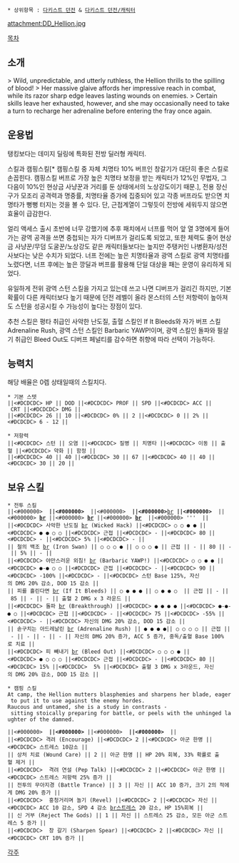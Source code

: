  * 상위항목 : [[다키스트 던전]] & [[다키스트 던전/캐릭터]]

{{{+1 ''' ''Hellion'' ''' }}}

attachment:DD_Hellion.jpg

[[목차]]

== 소개 ==
> Wild, unpredictable, and utterly ruthless, the Hellion thrills to the spilling of blood! 
> Her massive glaive affords her impressive reach in combat, while its razor sharp edge leaves lasting wounds on enemies. 
> Certain skills leave her exhausted, however, and she may occasionally need to take a turn to recharge her adrenaline before entering the fray once again.

== 운용법 ==
탱킹보다는 데미지 딜링에 특화된 전방 딜러형 캐릭터. 

스킬과 캠핑스킬[* 캠핑스킬 중 자체 치명타 10% 버프인 창갈기가 대단히 좋은 스킬로 손꼽힌다. 캠핑스킬 버프로 가장 높은 치명타 보정을 받는 캐릭터가 12%인 무법자, 그 다음이 10%인 현상금 사냥꾼과 거리를 둔 상태에서의 노상강도이기 때문.], 전용 장신구가 모조리 공격력과 명중률, 치명타율 증가에 집중되어 있고 각종 버프라도 받으면 치명타가 뻥뻥 터지는 것을 볼 수 있다. 단, 근접계열이 그렇듯이 전방에 세워두지 않으면 효율이 급감한다.

얼리 액세스 출시 초반에 너무 강했기에 추후 패치에서 너프를 먹어 앞 열 3명에게 들어가는 광역 공격을 쓰면 중첩되는 자가 디버프가 걸리도록 되었고, 또한 체력도 줄어 현상금 사냥꾼/무덤 도굴꾼/노상강도 같은 캐릭터들보다는 높지만 주탱커인 나병환자/성전사보다는 낮은 수치가 되었다.
너프 전에는 높은 치명타율과 광역 스킬로 광역 치명타를 노렸다면, 너프 후에는 높은 깡딜과 버프를 활용해 단일 대상을 패는 운영이 유리하게 되었다.

유일하게 전위 광역 스턴 스킬을 가지고 있는데 쓰고 나면 디버프가 걸리긴 하지만, 기본 확률이 다른 캐릭터보다 높기 때문에 던전 레벨이 올라 몬스터의 스턴 저항력이 높아져도 스턴을 성공시킬 수 가능성이 높다는 장점이 있다.

추천 스킬은 평타 취급인 사악한 난도질, 출혈 스킬인 If It Bleeds와 자가 버프 스킬 Adrenaline Rush, 광역 스턴 스킬인 Barbaric YAWP!이며, 광역 스킬인 돌파와 필살기 취급인 Bleed Out도 디버프 페널티를 감수하면 취향에 따라 선택이 가능하다.
== 능력치 ==
해당 배율은 0렙 상태일때의 스킬치다.

 * 기본 스텟
 ||<#DCDCDC> HP || DOD ||<#DCDCDC> PROF || SPD ||<#DCDCDC> ACC || CRT ||<#DCDCDC> DMG ||
 ||<#DCDCDC> 26 || 10 ||<#DCDCDC> 0% || 2 ||<#DCDCDC> 0 || 2% ||<#DCDCDC> 6 - 12 ||

 * 저항력
 ||<#DCDCDC> 스턴 || 오염 ||<#DCDCDC> 질병 || 치명타 ||<#DCDCDC> 이동 || 출혈 ||<#DCDCDC> 약화 || 함정 ||
 ||<#DCDCDC> 40 || 40 ||<#DCDCDC> 30 || 67 ||<#DCDCDC> 40 || 40 ||<#DCDCDC> 30 || 20 ||

== 보유 스킬 ==
 * 전투 스킬
 ||<#000000> '''{{{#white 전투스킬명'''}}} ||<#000000> '''{{{#white 공격위치'''}}}  ||<#000000> '''{{{#white 대상위치'''}}}  ||<#000000> '''{{{#white  공격'''}}}[[br]]'''{{{#white 형태'''}}} ||<#000000> '''{{{#white  위치이동'''}}}  ||<#000000> '''{{{#white  ACC'''}}}[[br]]'''{{{#white  Base'''}}} ||<#000000> '''{{{#white DMG'''}}}[[br]]'''{{{#white  Mod'''}}} ||<#000000> '''{{{#white CRIT'''}}}[[br]]'''{{{#white  Mod'''}}}  ||<#000000> '''{{{#white  기타 효과'''}}}  ||
 ||<#DCDCDC> 사악한 난도질 [[br]] (Wicked Hack) ||<#DCDCDC> ○ ○ ● ● ||<#DCDCDC> ● ● ○ ○ ||<#DCDCDC> 근접 ||<#DCDCDC> - ||<#DCDCDC> 80 ||<#DCDCDC> - ||<#DCDCDC> 5% ||<#DCDCDC> - ||
 || 철의 백조 [[br]] (Iron Swan) || ○ ○ ○ ● || ○ ○ ○ ● || 근접 || - || 80 || - || 5% || - ||
 ||<#DCDCDC> 야만스러운 외침! [[br]] (Barbaric YAWP!) ||<#DCDCDC> ○ ○ ● ● ||<#DCDCDC> ●-● ○ ○ ||<#DCDCDC> 근접 ||<#DCDCDC> - ||<#DCDCDC> 90 ||<#DCDCDC> -100% ||<#DCDCDC> - ||<#DCDCDC> 스턴 Base 125%, 자신의 DMG 20% 감소, DOD 15 감소 ||
 || 피를 흘린다면 [[br]] (If It Bleeds) || ○ ● ● ● || ○ ● ● ○  || 근접 || - || 85 || - || - || 출혈 2 DMG x 3 라운드 ||
 ||<#DCDCDC> 돌파 [[br]] (Breakthrough) ||<#DCDCDC> ● ● ● ● ||<#DCDCDC> ●-●-● ○ ||<#DCDCDC> 근접 ||<#DCDCDC> - ||<#DCDCDC> 75 ||<#DCDCDC> -55% ||<#DCDCDC> - ||<#DCDCDC> 자신의 DMG 20% 감소, DOD 15 감소 ||
 || 솓구치는 아드레날린 [[br]] (Adrenaline Rush) || ● ● ● ●|| ○ ○ ○ ○ || 근접 || - || - || - || - || 자신의 DMG 20% 증가, ACC 5 증가, 중독/출혈 Base 100%로 치료 ||
 ||<#DCDCDC> 피 빼내기 [[br]] (Bleed Out) ||<#DCDCDC> ○ ○ ○ ● ||<#DCDCDC> ● ○ ○ ○ ||<#DCDCDC> 근접 ||<#DCDCDC> - ||<#DCDCDC> 80 ||<#DCDCDC> 15% ||<#DCDCDC>  5% ||<#DCDCDC> 출혈 3 DMG x 3라운드, 자신의 DMG 20% 감소, DOD 15 감소 ||

 * 캠핑 스킬
 At camp, the Hellion mutters blasphemies and sharpens her blade, eager to put it to use against the enemy hordes. 
 Raucous and untamed, she is a study in contrasts - sitting stoically preparing for battle, or peels with the unhinged laughter of the damned. 

 ||<#000000> '''{{{#white 캠핑스킬명'''}}} ||<#000000> '''{{{#white TC'''}}} ||<#000000> '''{{{#white  대상'''}}}  ||<#000000> '''{{{#white  효과'''}}}  ||
 ||<#DCDCDC> 격려 (Encourage) ||<#DCDCDC> 2 ||<#DCDCDC> 아군 한명 ||<#DCDCDC> 스트레스 10감소 ||
 || 상처 치료 (Wound Care) || 2 || 아군 한명 || HP 20% 회복, 33% 확률로 출혈 제거 ||
 ||<#DCDCDC>  격려 연설 (Pep Talk) ||<#DCDCDC> 2 ||<#DCDCDC> 아군 한명 ||<#DCDCDC> 스트레스 저항력 25% 증가 ||
 || 전투의 무아지경 (Battle Trance) || 3 || 자신 || ACC 10 증가, 크기 2의 적에게 DMG 20% 증가 ||
 ||<#DCDCDC>  흥청거리며 놀기 (Revel) ||<#DCDCDC> 2 ||<#DCDCDC> 자신 ||<#DCDCDC> ACC 10 감소, SPD 4 감소 [[br]]스트레스 20 감소, HP 15%회복 ||
 || 신 거부 (Reject The Gods) || 1 || 자신 || 스트레스 25 감소, 모든 아군 스트레스 5 증가 ||
 ||<#DCDCDC>  창 갈기 (Sharpen Spear) ||<#DCDCDC> 2 ||<#DCDCDC> 자신 ||<#DCDCDC> CRT 10% 증가 ||

[[각주]]
